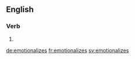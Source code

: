
==English==

===Verb===
{{head|en}}

# {{en-third-person singular of|emotionalize}}

[[de:emotionalizes]]
[[fr:emotionalizes]]
[[sv:emotionalizes]]